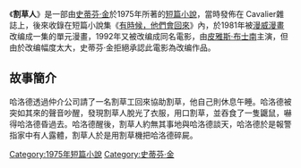 {{infobox Book | 
| name            = 割草人
|  title_orig    = '''''The Lawnmower Man'''''
|image =
|   image_caption =
| author        = [[史蒂芬·金|史蒂芬·金]]
| country         = {{USA}}
| language        = [[英文|英文]]
| series          = 
|  genre         = [[短篇小說|短篇小說]]
|   release_date  = 1975年
}}
《'''割草人'''》是一部由[[史蒂芬·金|史蒂芬·金]]於1975年所著的[[短篇小說|短篇小說]]，當時發佈在 Cavalier雜誌上，後來收錄在短篇小說集《[[有時候，他們會回來|有時候，他們會回來]]》內，於1981年被[[漫威漫畫|漫威漫畫]]改编成一集的單元漫畫，1992年又被改编成同名電影，由[[皮雅斯·布士南|皮雅斯·布士南]]主演，但由於改编幅度太大，史蒂芬·金拒絕承認此電影為改编作品。
==故事簡介==
哈洛德透過仲介公司請了一名割草工回來協助割草，他自己則休息午睡。哈洛德被突如其來的聲音吵醒，發現割草人脫光了衣服，用口割草，並吞食了一隻鼴鼠，嚇得哈洛德昏過去。哈洛德醒後，割草人約無其事地與哈洛德談天，哈洛德於是報警指家中有人露體，割草人於是用割草機把哈洛德碎屍。

{{有時候，他們會回來}}
{{史蒂芬·金}}
{{小說小作品}}

[[Category:1975年短篇小說|Category:1975年短篇小說]]
[[Category:史蒂芬·金|Category:史蒂芬·金]]